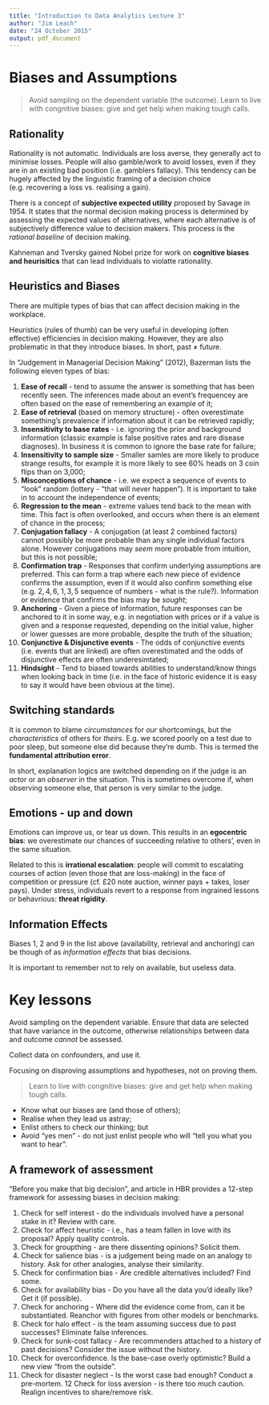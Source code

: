 ---
title: "Introduction to Data Analytics Lecture 3"
author: "Jim Leach"
date: "24 October 2015"
output: pdf_document
---

# Biases and Assumptions

> Avoid sampling on the dependent variable (the outcome). Learn to live with congnitive biases: give and get help when making tough calls.

## Rationality

Rationality is not automatic. Individuals are loss averse, they generally act to minimise losses. People will also gamble/work to avoid losses, even if they are in an existing bad position (i.e. gamblers fallacy). This tendency can be hugely affected by the linguistic framing of a decision choice (e.g. recovering a loss vs. realising a gain).

There is a concept of __subjective expected utility__ proposed by Savage in 1954. It states that the normal decision making process is determined by assessing the expected values of alternatives, where each alternative is of subjectively difference value to decision makers. This process is the _rational baseline_ of decision making.

Kahneman and Tversky gained Nobel prize for work on __cognitive biases and heurisitics__ that can lead individuals to violatte rationality.

## Heuristics and Biases

There are multiple types of bias that can affect decision making in the workplace.

Heuristics (rules of thumb) can be very useful in developing (often effective) efficiencies in decision making. However, they are also problematic in that they introduce biases. In short, past $\neq$ future.

In "Judgement in Managerial Decision Making" (2012), Bazerman lists the following eleven types of bias:

1. __Ease of recall__ - tend to assume the answer is something that has been recently seen. The inferences made about an event's frequencey are often based on the ease of remembering an example of it;
2. __Ease of retrieval__ (based on memory structure) - often overestimate something's prevalence if information about it can be retrieved rapidly;
3. __Insensitivity to base rates__ - i.e. ignoring the prior and background information (classic example is false positive rates and rare disease diagnoses). In business it is common to ignore the base rate for failure;
4. __Insensitivity to sample size__ - Smaller samles are more likely to produce strange results, for example it is more likely to see 60% heads on 3 coin flips than on 3,000;
4. __Misconceptions of chance__ - i.e. we expect a sequence of events to "look" random (lottery - "that will never happen"). It is important to take in to account the independence of events;
6. __Regression to the mean__ - extreme values tend back to the mean with time. This fact is often overlooked, and occurs when there is an element of chance in the process;
7. __Conjugation fallacy__ - A conjugation (at least 2 combined factors) cannot possibly be more probable than any single individual factors alone. However conjugations may _seem_ more probable from intuition, but this is not possible;
8. __Confirmation trap__ - Responses that confirm underlying assumptions are preferred. This can form a trap where each new piece of evidence confirms the assumption, even if it would also confirm something else (e.g. $2, 4, 6$, $1, 3, 5$ sequence of numbers - what is the rule?). Information or evidence that confirms the bias may be _sought_;
9. __Anchoring__ - Given a piece of information, future responses can be anchored to it in some way, e.g. in negotiation with prices or if a value is given and a response requested, depending on the initial value, higher or lower guesses are more probable, despite the truth of the situation;
10. __Conjunctive & Disjunctive events__ - The odds of conjunctive events (i.e. events that are linked) are often overestimated and the odds of disjunctive effects are often underesimtated;
11. __Hindsight__ - Tend to biased towards abilities to understand/know things when looking back in time (i.e. in the face of historic evidence it is easy to say it would have been obvious at the time).

## Switching standards

It is common to blame _circumstances_ for _our_ shortcomings, but the _characteristics_ of others for _theirs_. E.g. we scored poorly on a test due to poor sleep, but someone else did because they're dumb. This is termed the __fundamental attribution error__.

In short, explanation logics are switched depending on if the judge is an _actor_ or an _observer_ in the situation. This is sometimes overcome if, when observing someone else, that person is very similar to the judge. 

## Emotions - up and down

Emotions can improve us, or tear us down. This results in an __egocentric bias__: we overestimate our chances of succeeding relative to others', even in the same situation. 

Related to this is __irrational escalation__: people will commit to escalating courses of action (even those that are loss-making) in the face of competition or pressure (cf. £20 note auction, winner pays + takes, loser pays). Under stress, individuals revert to a response from ingrained lessons or behavrious: __threat rigidity__.

## Information Effects

Biases 1, 2 and 9 in the list above (availability, retrieval and anchoring) can be though of as _information effects_ that bias decisions. 

It is important to remember not to rely on available, but useless data. 

# Key lessons

Avoid sampling on the dependent variable. Ensure that data are selected that have variance in the outcome, otherwise relationships between data and outcome _cannot_ be assessed. 

Collect data on confounders, and use it. 

Focusing on disproving assumptions and hypotheses, not on proving them.

> Learn to live with congnitive biases: give and get help when making tough calls.

* Know what our biases are (and those of others);
* Realise when they lead us astray;
* Enlist others to check our thinking; but
* Avoid "yes men" - do not just enlist people who will "tell you what you want to hear".

## A framework of assessment

"Before you make that big decision", and article in HBR provides a 12-step framework for assessing biases in decision making:

1. Check for self interest - do the individuals involved have a personal stake in it? Review with care.
2. Check for affect heuristic - i.e., has a team fallen in love with its proposal? Apply quality controls.
3. Check for groupthing - are there dissenting opinions? Solicit them.
4. Check for salience bias - is a judgement being made on an analogy to history. Ask for other analogies, analyse their similarity.
5. Check for confirmation bias - Are credible alternatives included? Find some.
6. Check for availability bias - Do you have all the data you'd ideally like? Get it (if possible).
7. Check for anchoring - Where did the evidence come from, can it be substantiated. Reanchor with figures from other models or benchmarks.
8. Check for halo effect - is the team assuming success due to past successes? Eliminate false inferences.
9. Check for sunk-cost fallacy - Are recommenders attached to a history of past decisions? Consider the issue without the history.
10. Check for overconfidence. Is the base-case overly optimistic? Build a new view "from the outside".
11. Check for disaster neglect - Is the worst case bad enough? Conduct a pre-mortem.
12 Check for loss aversion - is there too much caution. Realign incentives to share/remove risk.






